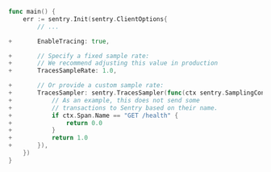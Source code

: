 ```go {diff}
func main() {
    err := sentry.Init(sentry.ClientOptions{
        // ...

+       EnableTracing: true,

+       // Specify a fixed sample rate:
+       // We recommend adjusting this value in production
+       TracesSampleRate: 1.0,

+       // Or provide a custom sample rate:
+       TracesSampler: sentry.TracesSampler(func(ctx sentry.SamplingContext) float64 {
+           // As an example, this does not send some
+           // transactions to Sentry based on their name.
+           if ctx.Span.Name == "GET /health" {
+               return 0.0
+           }
+           return 1.0
+       }),
    })
}
```
